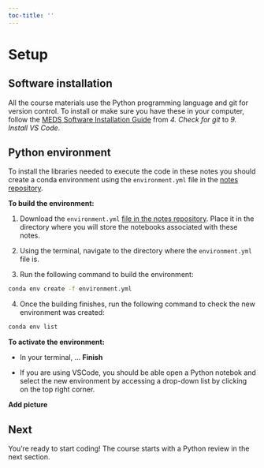 ```yaml
---
toc-title: ''
--- 
```

# Setup

## Software installation

All the course materials use the Python programming language and git for version control. To install or make sure you have these in your computer, follow the [MEDS Software Installation Guide](https://ucsb-meds.github.io/MEDS-installation-guide/#check-git) from *4. Check for git* to *9. Install VS Code*. 


## Python environment
To install the libraries needed to execute the code in these notes you should create a conda environment using the `environment.yml` file in the [notes repository](https://github.com/MEDS-eds-220/MEDS-eds-220-course). 

**To build the environment:**

1. Download the `environment.yml` [file in the notes repository](https://github.com/carmengg/eds-220-book/blob/main/environment.yml). Place it in the directory where you will store the notebooks associated with these notes.

2. Using the terminal, navigate to the directory where the `environment.yml` file is.

3. Run the following command to build the environment:

```bash
conda env create -f environment.yml
```

4. Once the building finishes, run the following command to check the new environment was created:

```bash
conda env list
```
**To activate the environment:**

- In your terminal, ... **Finish**

- If you are using VSCode, you should be able open a Python notebok and select the new environment by accessing a drop-down list by clicking on the top right corner. 

**Add picture**

## Next
You're ready to start coding! The course starts with a Python review in the next section.